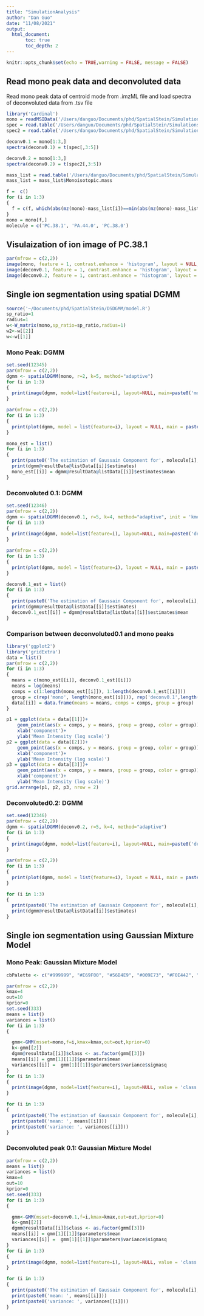 ```yaml
---
title: "SimulationAnalysis"
author: "Dan Guo"
date: "11/08/2021"
output: 
  html_document:
       toc: true
       toc_depth: 2
---
```


```r
knitr::opts_chunk$set(echo = TRUE,warning = FALSE, message = FALSE)
```

## Read mono peak data and deconvoluted data

Read mono peak data of centroid mode from .imzML file and load spectra of deconvoluted data from .tsv file

```r
library('Cardinal')
mono = readMSIData('/Users/danguo/Documents/phd/SpatialStein/Simulations/lipid_MSI_centroid_mode.imzML')
spec = read.table('/Users/danguo/Documents/phd/SpatialStein/Simulations/deconvolution_results_centroid_MTD0.100000.tsv', sep = '\t', header = T, row.names = NULL)
spec2 = read.table('/Users/danguo/Documents/phd/SpatialStein/Simulations/deconvolution_results_centroid_MTD0.200000.tsv', sep = '\t', header = T, row.names = NULL)

deconv0.1 = mono[1:3,]
spectra(deconv0.1) = t(spec[,3:5])

deconv0.2 = mono[1:3,]
spectra(deconv0.2) = t(spec2[,3:5])

mass_list = read.table('/Users/danguo/Documents/phd/SpatialStein/Simulations/lipid_table.tsv', sep = '\t', header = T, row.names = NULL)
mass_list = mass_list$Monoisotopic.mass

f =  c()
for (i in 1:3)
{
  f = c(f, which(abs(mz(mono)-mass_list[i])==min(abs(mz(mono)-mass_list[i]))))
}
mono = mono[f,]
molecule = c('PC.38.1', 'PA.44.0', 'PC.38.0')
```


## Visulaization of ion image of PC.38.1

```r
par(mfrow = c(2,2))
image(mono, feature = 1, contrast.enhance = 'histogram', layout = NULL, main = 'mono')
image(deconv0.1, feature = 1, contrast.enhance = 'histogram', layout = NULL, main = 'deconv0.1')
image(deconv0.2, feature = 1, contrast.enhance = 'histogram', layout = NULL, main = 'deconv0.2')

```


## Single ion segmentation using spatial DGMM

```r
source('~/Documents/phd/SpatialStein/DSDGMM/model.R')
sp_ratio=1
radius=1
w<-W_matrix(mono,sp_ratio=sp_ratio,radius=1)
w2<-w[[2]]
w<-w[[1]]
```

### Mono Peak: DGMM

```r
set.seed(12345)
par(mfrow = c(2,2))
dgmm <- spatialDGMM(mono, r=2, k=5, method="adaptive")
for (i in 1:3)
{
  print(image(dgmm, model=list(feature=i), layout=NULL, main=paste0('mono peak ', molecule[i])))
}

```

```r
par(mfrow = c(2,2))
for (i in 1:3)
{
  print(plot(dgmm, model = list(feature=i), layout = NULL, main = paste0('mono peak ', molecule[i])))
}

```

```r
mono_est = list()
for (i in 1:3)
{
  print(paste0('The estimation of Gaussain Component for', molecule[i], ' is:'))
  print(dgmm@resultData@listData[[i]]$estimates)
  mono_est[[i]] = dgmm@resultData@listData[[i]]$estimates$mean
}

```



### Deconvoluted 0.1: DGMM

```r
set.seed(12346)
par(mfrow = c(2,2))
dgmm <- spatialDGMM(deconv0.1, r=5, k=4, method="adaptive", init = 'kmeans')
for (i in 1:3)
{
  print(image(dgmm, model=list(feature=i), layout=NULL, main=paste0('deconv0.1 ', molecule[i])))
}

```

```r
par(mfrow = c(2,2))
for (i in 1:3)
{
  print(plot(dgmm, model = list(feature=i), layout = NULL, main = paste0('deconvoluted0.1 ', molecule[i])))
}

```

```r
deconv0.1_est = list()
for (i in 1:3)
{
  print(paste0('The estimation of Gaussain Component for', molecule[i], ' is:'))
  print(dgmm@resultData@listData[[i]]$estimates)
  deconv0.1_est[[i]] = dgmm@resultData@listData[[i]]$estimates$mean
}
```


### Comparison between deconvoluted0.1 and mono peaks

```r
library('ggplot2')
library('gridExtra')
data = list()
par(mfrow = c(2,2))
for (i in 1:3)
{
  means = c(mono_est[[i]], deconv0.1_est[[i]])
  means = log(means)
  comps = c(1:length(mono_est[[i]]), 1:length(deconv0.1_est[[i]]))
  group = c(rep('mono', length(mono_est[[i]])), rep('deconv0.1',length(deconv0.1_est[[i]])))
  data[[i]] = data.frame(means = means, comps = comps, group = group)
}

p1 = ggplot(data = data[[1]])+
    geom_point(aes(x = comps, y = means, group = group, color = group))+
    xlab('component')+
    ylab('Mean Intensity (log scale)')
p2 = ggplot(data = data[[2]])+
    geom_point(aes(x = comps, y = means, group = group, color = group))+
    xlab('component')+
    ylab('Mean Intensity (log scale)')
p3 = ggplot(data = data[[3]])+
    geom_point(aes(x = comps, y = means, group = group, color = group))+
    xlab('component')+
    ylab('Mean Intensity (log scale)')
grid.arrange(p1, p2, p3, nrow = 2)

```


### Deconvoluted0.2: DGMM

```r
set.seed(12346)
par(mfrow = c(2,2))
dgmm <- spatialDGMM(deconv0.2, r=5, k=4, method="adaptive")
for (i in 1:3)
{
  print(image(dgmm, model=list(feature=i), layout=NULL, main=paste0('deconv0.2 ', molecule[i])))
}

```

```r
par(mfrow = c(2,2))
for (i in 1:3)
{
  print(plot(dgmm, model = list(feature=i), layout = NULL, main = paste0('deconvoluted0.2 ', molecule[i])))
}

```

```r

for (i in 1:3)
{
  print(paste0('The estimation of Gaussain Component for', molecule[i], ' is:'))
  print(dgmm@resultData@listData[[i]]$estimates)
}
```

## Single ion segmentation using Gaussian Mixture Model

### Mono Peak: Gaussian Mixture Model

```r
cbPalette <- c("#999999", "#E69F00", "#56B4E9", "#009E73", "#F0E442", "#0072B2", "#D55E00", "#CC79A7")

par(mfrow = c(2,2))
kmax=4
out=10
kprior=0
set.seed(333)
means = list()
variances = list()
for (i in 1:3)
{

  gmm<-GMM(msset=mono,f=i,kmax=kmax,out=out,kprior=0)
  k<-gmm[[2]]
  dgmm@resultData[[i]]$class <- as.factor(gmm[[3]])
  means[[i]] = gmm[1][[1]]$parameters$mean
  variances[[i]] =  gmm[1][[1]]$parameters$variance$sigmasq
}
for (i in 1:3)
{
  print(image(dgmm, model=list(feature=i), layout=NULL, value = 'class', main=paste0('mono peak ', molecule[i])))
}

```

```r

for (i in 1:3)
{
  print(paste0('The estimation of Gaussain Component for', molecule[i], ' is:'))
  print(paste0('mean: ', means[[i]]))
  print(paste0('variance: ', variances[[i]]))
}
```



### Deconvoluted peak 0.1: Gaussian Mixture Model


```r
par(mfrow = c(2,2))
means = list()
variances = list()
kmax=4
out=10
kprior=0
set.seed(333)
for (i in 1:3)
{

  gmm<-GMM(msset=deconv0.1,f=i,kmax=kmax,out=out,kprior=0)
  k<-gmm[[2]]
  dgmm@resultData[[i]]$class <- as.factor(gmm[[3]])
  means[[i]] = gmm[1][[1]]$parameters$mean
  variances[[i]] =  gmm[1][[1]]$parameters$variance$sigmasq
}
for (i in 1:3)
{
  print(image(dgmm, model=list(feature=i), layout=NULL, value = 'class', main=paste0('deconv0.1 ', molecule[i])))
}

```

```r

for (i in 1:3)
{
  print(paste0('The estimation of Gaussain Component for', molecule[i], ' is:'))
  print(paste0('mean: ', means[[i]]))
  print(paste0('variance: ', variances[[i]]))
}
```


